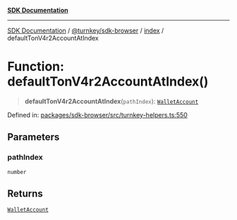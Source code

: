 [**SDK Documentation**](../../../../README.mdx)

***

[SDK Documentation](../../../../packages.mdx) / [@turnkey/sdk-browser](../../README.mdx) / [index](../README.mdx) / defaultTonV4r2AccountAtIndex

# Function: defaultTonV4r2AccountAtIndex()

> **defaultTonV4r2AccountAtIndex**(`pathIndex`): [`WalletAccount`](../interfaces/WalletAccount.mdx)

Defined in: [packages/sdk-browser/src/turnkey-helpers.ts:550](https://github.com/tkhq/sdk/blob/3a88af7d1d927c6022706911d6af0f92f1440e00/packages/sdk-browser/src/turnkey-helpers.ts#L550)

## Parameters

### pathIndex

`number`

## Returns

[`WalletAccount`](../interfaces/WalletAccount.mdx)
